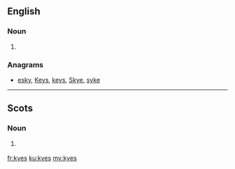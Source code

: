 ==English==

===Noun===
{{head|en|plural}}

# {{plural of|kye|lang=en|nocat=1}}

===Anagrams===
* [[esky#English|esky]], [[Keys#English|Keys]], [[keys#English|keys]], [[Skye#English|Skye]], [[syke#English|syke]]

----

==Scots==

===Noun===
{{head|sco|plural}}

# {{context|South Scots|lang=sco}} {{plural of|kye|lang=sco|nocat=1}}

[[fr:kyes]]
[[ku:kyes]]
[[my:kyes]]